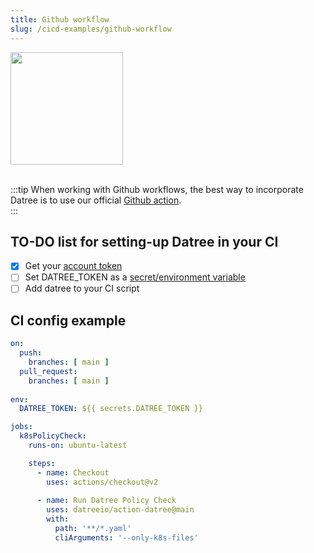 ```yaml
---
title: Github workflow
slug: /cicd-examples/github-workflow
---
```


<img src='/img/cicd/6.png' alt='' width='180px' />
<br/><br/>

:::tip
When working with Github workflows, the best way to incorporate Datree is to use our official [Github action](https://github.com/datreeio/action-datree).  
:::

## TO-DO list for setting-up Datree in your CI

- [x] Get your [account token](/dashboard/account-token)
- [ ] Set DATREE_TOKEN as a [secret/environment variable](https://docs.github.com/en/actions/security-guides/encrypted-secrets)
- [ ] Add datree to your CI script

## CI config example

```yaml
on:
  push:
    branches: [ main ]
  pull_request:
    branches: [ main ]
    
env:
  DATREE_TOKEN: ${{ secrets.DATREE_TOKEN }} 

jobs:
  k8sPolicyCheck:
    runs-on: ubuntu-latest

    steps:
      - name: Checkout
        uses: actions/checkout@v2
        
      - name: Run Datree Policy Check
        uses: datreeio/action-datree@main
        with:
          path: '**/*.yaml'
          cliArguments: '--only-k8s-files'
```

